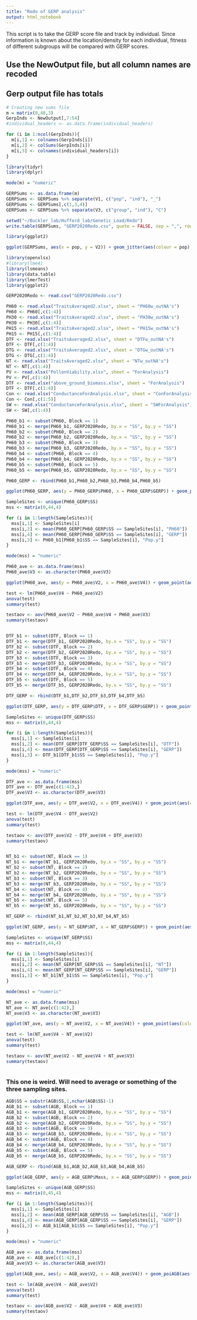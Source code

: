 ```yaml
---
title: "Redo of GERP analysis"
output: html_notebook
---
```


This script is to take the GERP score file and track by individual. Since information is known about the location/density for each individual, fitness of different subgroups will be compared with GERP scores.


## Use the NewOutput file, but all column names are recoded
## Gerp output file has totals

```r
# Creating new sums file
m = matrix(0,48,3)
GerpInds <- NewOutput[,7:54]
#individual_headers <- as.data.frame(individual_headers)

for (i in 1:ncol(GerpInds)){
  m[i,1] <- colnames(GerpInds[i])
  m[i,2] <- colSums(GerpInds[i])
  m[i,3] <- colnames(individual_headers[i])
}

library(tidyr)
library(dplyr)

mode(m) = "numeric"

GERPSums <- as.data.frame(m)
GERPSums <- GERPSums %>% separate(V1, c("pop", "ind"), "_")
GERPSums <- GERPSums[,c(1,3,4)]
GERPSums <- GERPSums %>% separate(V3, c("group", "ind"), "C")

setwd("~/Buckler_lab/Hufford_lab/Genetic_Load/Redo")
write.table(GERPSums, "GERP2020Redo.csv", quote = FALSE, sep = ",", row.names = FALSE, col.names = FALSE)

library(ggplot2)

ggplot(GERPSums, aes(x = pop, y = V2)) + geom_jitter(aes(colour = pop), size = 3) + theme_bw() + labs(x = "Population", y = "GERP Score", title = "Genetic Load") + scale_colour_discrete(name = "Population", breaks = c("1", "2", "3", "4"), labels = c("EJUA", "EJUB", "MSA", "SLO"))

```

```r
library(openxlsx)
#library(lme4)
library(lsmeans)
library(data.table)
library(lmerTest)
library(ggplot2)
```



```r
GERP2020Redo <- read.csv("GERP2020Redo.csv")

PH60 <- read.xlsx("TraitsAveraged2.xlsx", sheet = "PH60w_outNA's")
PH60 <- PH60[,c(1:4)]
PH30 <- read.xlsx("TraitsAveraged2.xlsx", sheet = "PH30w_outNA's")
PH30 <- PH30[,c(1:4)]
PH15 <- read.xlsx("TraitsAveraged2.xlsx", sheet = "PH15w_outNA's")
PH15 <- PH15[,c(1:4)]
DTF <- read.xlsx("TraitsAveraged2.xlsx", sheet = "DTFw_outNA's")
DTF <- DTF[,c(1:4)]
DTG <- read.xlsx("TraitsAveraged2.xlsx", sheet = "DTGw_outNA's")
DTG <- DTG[,c(1:4)]
NT <- read.xlsx("TraitsAveraged2.xlsx", sheet = "NTw_outNA's")
NT <- NT[,c(1:4)]
PV <- read.xlsx("PollenViability.xlsx", sheet = "ForAnalysis")
PV <- PV[,c(1:4)]
DTF <- read.xlsx("above_ground_biomass.xlsx", sheet = "ForAnalysis")
DTF <- DTF[,c(1:4)]
Con <- read.xlsx("ConductanceForAnalysis.xlsx", sheet = "ConForAnalysis")
Con <- Con[,c(1:5)]
SW <- read.xlsx("ConductanceForAnalysis.xlsx", sheet = "SWForAnalysis")
SW <- SW[,c(1:4)]
```

```r
PH60_b1 <- subset(PH60, Block == 1)
PH60_b1 <- merge(PH60_b1, GERP2020Redo, by.x = "SS", by.y = "SS")
PH60_b2 <- subset(PH60, Block == 2)
PH60_b2 <- merge(PH60_b2, GERP2020Redo, by.x = "SS", by.y = "SS")
PH60_b3 <- subset(PH60, Block == 3)
PH60_b3 <- merge(PH60_b3, GERP2020Redo, by.x = "SS", by.y = "SS")
PH60_b4 <- subset(PH60, Block == 4)
PH60_b4 <- merge(PH60_b4, GERP2020Redo, by.x = "SS", by.y = "SS")
PH60_b5 <- subset(PH60, Block == 5)
PH60_b5 <- merge(PH60_b5, GERP2020Redo, by.x = "SS", by.y = "SS")

PH60_GERP <- rbind(PH60_b1,PH60_b2,PH60_b3,PH60_b4,PH60_b5)
```

```r
ggplot(PH60_GERP, aes(y = PH60_GERP$PH60, x = PH60_GERP$GERP)) + geom_point(aes(colour = PH60_GERP$Pop.y), size = 3) + theme_bw() + labs(y = "Plant Height at 60 Days", x = "GERP Score", title = "Genetic Load and Fitness") + geom_smooth(method = "lm") + scale_colour_discrete(name = "Population", breaks = c("EJUA", "EJUB", "MSA", "SLO"), labels = c("EJUA", "EJUB", "MSA", "SLO"))
```

```r
SampleSites <- unique(PH60_GERP$SS)
mss <- matrix(0,44,4)

for (i in 1:length(SampleSites)){
  mss[i,1] <- SampleSites[i]
  mss[i,2] <- mean(PH60_GERP[PH60_GERP$SS == SampleSites[i], "PH60"])
  mss[i,4] <- mean(PH60_GERP[PH60_GERP$SS == SampleSites[i], "GERP"])
  mss[i,3] <- PH60_b1[PH60_b1$SS == SampleSites[i], "Pop.y"]
}

mode(mss) = "numeric"

PH60_ave <- as.data.frame(mss)
PH60_ave$V3 <- as.character(PH60_ave$V3)

ggplot(PH60_ave, aes(y = PH60_ave$V2, x = PH60_ave$V4)) + geom_point(aes(colour = PH60_ave$V3), size = 3) + theme_bw() + labs(y = "Average Plant Height at 60 Days", x= "GERP Score", title = "Genetic Load and Fitness") + scale_colour_discrete(name = "Population", breaks = c("1", "2", "3", "4"), labels = c("EJUA", "EJUB", "MSA", "SLO")) + geom_smooth(method = "lm")

test <- lm(PH60_ave$V4 ~ PH60_ave$V2)
anova(test)
summary(test)

testaov <- aov(PH60_ave$V2 ~ PH60_ave$V4 + PH60_ave$V3)
summary(testaov)



```


```r
DTF_b1 <- subset(DTF, Block == 1)
DTF_b1 <- merge(DTF_b1, GERP2020Redo, by.x = "SS", by.y = "SS")
DTF_b2 <- subset(DTF, Block == 2)
DTF_b2 <- merge(DTF_b2, GERP2020Redo, by.x = "SS", by.y = "SS")
DTF_b3 <- subset(DTF, Block == 3)
DTF_b3 <- merge(DTF_b3, GERP2020Redo, by.x = "SS", by.y = "SS")
DTF_b4 <- subset(DTF, Block == 4)
DTF_b4 <- merge(DTF_b4, GERP2020Redo, by.x = "SS", by.y = "SS")
DTF_b5 <- subset(DTF, Block == 5)
DTF_b5 <- merge(DTF_b5, GERP2020Redo, by.x = "SS", by.y = "SS")

DTF_GERP <- rbind(DTF_b1,DTF_b2,DTF_b3,DTF_b4,DTF_b5)
```

```r
ggplot(DTF_GERP, aes(y = DTF_GERP$DTF, x = DTF_GERP$GERP)) + geom_point(aes(colour = DTF_GERP$Pop.y), size = 3) + theme_bw() + labs(y = "Days to Flowering", x = "GERP Score", title = "Genetic Load and Fitness") + geom_smooth(method = "lm") + scale_colour_discrete(name = "Population", breaks = c("EJUA", "EJUB", "MSA", "SLO"), labels = c("EJUA", "EJUB", "MSA", "SLO"))

SampleSites <- unique(DTF_GERP$SS)
mss <- matrix(0,44,4)

for (i in 1:length(SampleSites)){
  mss[i,1] <- SampleSites[i]
  mss[i,2] <- mean(DTF_GERP[DTF_GERP$SS == SampleSites[i], "DTF"])
  mss[i,4] <- mean(DTF_GERP[DTF_GERP$SS == SampleSites[i], "GERP"])
  mss[i,3] <- DTF_b1[DTF_b1$SS == SampleSites[i], "Pop.y"]
}

mode(mss) = "numeric"

DTF_ave <- as.data.frame(mss)
DTF_ave <- DTF_ave[c(1:42),]
DTF_ave$V3 <- as.character(DTF_ave$V3)

ggplot(DTF_ave, aes(y = DTF_ave$V2, x = DTF_ave$V4)) + geom_point(aes(colour = DTF_ave$V3), size = 3) + theme_bw() + labs(y = "Average Days to Flowering", x= "GERP Score", title = "Genetic Load and Fitness") + scale_colour_discrete(name = "Population", breaks = c("1", "2", "3", "4"), labels = c("EJUA", "EJUB", "MSA", "SLO")) + geom_smooth(method = "lm")

test <- lm(DTF_ave$V4 ~ DTF_ave$V2)
anova(test)
summary(test)

testaov <- aov(DTF_ave$V2 ~ DTF_ave$V4 + DTF_ave$V3)
summary(testaov)



```



```r
NT_b1 <- subset(NT, Block == 1)
NT_b1 <- merge(NT_b1, GERP2020Redo, by.x = "SS", by.y = "SS")
NT_b2 <- subset(NT, Block == 2)
NT_b2 <- merge(NT_b2, GERP2020Redo, by.x = "SS", by.y = "SS")
NT_b3 <- subset(NT, Block == 3)
NT_b3 <- merge(NT_b3, GERP2020Redo, by.x = "SS", by.y = "SS")
NT_b4 <- subset(NT, Block == 4)
NT_b4 <- merge(NT_b4, GERP2020Redo, by.x = "SS", by.y = "SS")
NT_b5 <- subset(NT, Block == 5)
NT_b5 <- merge(NT_b5, GERP2020Redo, by.x = "SS", by.y = "SS")

NT_GERP <- rbind(NT_b1,NT_b2,NT_b3,NT_b4,NT_b5)
```

```r
ggplot(NT_GERP, aes(y = NT_GERP$NT, x = NT_GERP$GERP)) + geom_point(aes(colour = NT_GERP$Pop.y), size = 3) + theme_bw() + labs(y = "Number of Tillers", x = "GERP Score", title = "Genetic Load and Fitness") + geom_smooth(method = "lm") + scale_colour_discrete(name = "Population", breaks = c("EJUA", "EJUB", "MSA", "SLO"), labels = c("EJUA", "EJUB", "MSA", "SLO"))

SampleSites <- unique(NT_GERP$SS)
mss <- matrix(0,44,4)

for (i in 1:length(SampleSites)){
  mss[i,1] <- SampleSites[i]
  mss[i,2] <- mean(NT_GERP[NT_GERP$SS == SampleSites[i], "NT"])
  mss[i,4] <- mean(NT_GERP[NT_GERP$SS == SampleSites[i], "GERP"])
  mss[i,3] <- NT_b1[NT_b1$SS == SampleSites[i], "Pop.y"]
}

mode(mss) = "numeric"

NT_ave <- as.data.frame(mss)
NT_ave <- NT_ave[c(1:42),]
NT_ave$V3 <- as.character(NT_ave$V3)

ggplot(NT_ave, aes(y = NT_ave$V2, x = NT_ave$V4)) + geom_point(aes(colour = NT_ave$V3), size = 3) + theme_bw() + labs(y = "Average Number of Tillers", x= "GERP Score", title = "Genetic Load and Fitness") + scale_colour_discrete(name = "Population", breaks = c("1", "2", "3", "4"), labels = c("EJUA", "EJUB", "MSA", "SLO")) + geom_smooth(method = "lm")

test <- lm(NT_ave$V4 ~ NT_ave$V2)
anova(test)
summary(test)

testaov <- aov(NT_ave$V2 ~ NT_ave$V4 + NT_ave$V3)
summary(testaov)



```


### This one is weird. Will need to average or something of the three sampling sites. 

```r
AGB$SS = substr(AGB$SS,1,nchar(AGB$SS)-1)
AGB_b1 <- subset(AGB, Block == 1)
AGB_b1 <- merge(AGB_b1, GERP2020Redo, by.x = "SS", by.y = "SS")
AGB_b2 <- subset(AGB, Block == 2)
AGB_b2 <- merge(AGB_b2, GERP2020Redo, by.x = "SS", by.y = "SS")
AGB_b3 <- subset(AGB, Block == 3)
AGB_b3 <- merge(AGB_b3, GERP2020Redo, by.x = "SS", by.y = "SS")
AGB_b4 <- subset(AGB, Block == 4)
AGB_b4 <- merge(AGB_b4, GERP2020Redo, by.x = "SS", by.y = "SS")
AGB_b5 <- subset(AGB, Block == 5)
AGB_b5 <- merge(AGB_b5, GERP2020Redo, by.x = "SS", by.y = "SS")

AGB_GERP <- rbind(AGB_b1,AGB_b2,AGB_b3,AGB_b4,AGB_b5)
```

```r
ggplot(AGB_GERP, aes(y = AGB_GERP$Mass, x = AGB_GERP$GERP)) + geom_point(aes(colour = AGB_GERP$Pop.y), size = 3) + theme_bw() + labs(y = "Number of Tillers", x = "GERP Score", title = "Genetic Load and Fitness") + geom_smooth(method = "lm") + scale_colour_discrete(name = "Population", breaks = c("EJUA", "EJUB", "MSA", "SLO"), labels = c("EJUA", "EJUB", "MSA", "SLO"))

SampleSites <- unique(AGB_GERP$SS)
mss <- matrix(0,45,4)

for (i in 1:length(SampleSites)){
  mss[i,1] <- SampleSites[i]
  mss[i,2] <- mean(AGB_GERP[AGB_GERP$SS == SampleSites[i], "AGB"])
  mss[i,4] <- mean(AGB_GERP[AGB_GERP$SS == SampleSites[i], "GERP"])
  mss[i,3] <- AGB_b1[AGB_b1$SS == SampleSites[i], "Pop.y"]
}

mode(mss) = "numeric"

AGB_ave <- as.data.frame(mss)
AGB_ave <- AGB_ave[c(1:42),]
AGB_ave$V3 <- as.character(AGB_ave$V3)

ggplot(AGB_ave, aes(y = AGB_ave$V2, x = AGB_ave$V4)) + geom_poiAGB(aes(colour = AGB_ave$V3), size = 3) + theme_bw() + labs(y = "Average Number of Tillers", x= "GERP Score", title = "Genetic Load and Fitness") + scale_colour_discrete(name = "Population", breaks = c("1", "2", "3", "4"), labels = c("EJUA", "EJUB", "MSA", "SLO")) + geom_smooth(method = "lm")

test <- lm(AGB_ave$V4 ~ AGB_ave$V2)
anova(test)
summary(test)

testaov <- aov(AGB_ave$V2 ~ AGB_ave$V4 + AGB_ave$V3)
summary(testaov)



```


